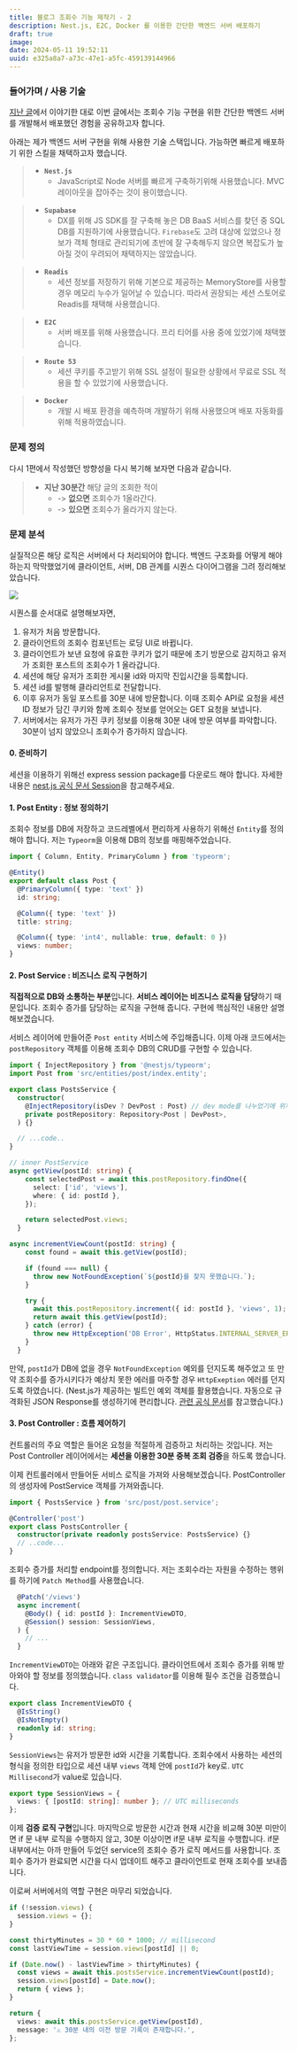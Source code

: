 ```yaml
---
title: 블로그 조회수 기능 제작기 - 2
description: Nest.js, E2C, Docker 를 이용한 간단한 백엔드 서버 배포하기
draft: true
image:
date: 2024-05-11 19:52:11
uuid: e325a8a7-a73c-47e1-a5fc-459139144966
---
```


### 들어가며 / 사용 기술

[지난 글](/blog/blog-making/view/1)에서 이야기한 대로 이번 글에서는 조회수 기능 구현을 위한 간단한 백엔드 서버를 개발해서 배포했던 경험을 공유하고자 합니다.

아래는 제가 백엔드 서버 구현을 위해 사용한 기술 스택입니다. 가능하면 빠르게 배포하기 위한 스킬을 채택하고자 했습니다.

> - **`Nest.js`**
>   - JavaScript로 Node 서버를 빠르게 구축하기위해 사용했습니다. MVC 레이아웃을 잡아주는 것이 용이했습니다.

> - **`Supabase`**
>   - DX를 위해 JS SDK를 잘 구축해 놓은 DB BaaS 서비스를 찾던 중 SQL DB를 지원하기에 사용했습니다. `Firebase`도 고려 대상에 있었으나 정보가 객체 형태로 관리되기에 초반에 잘 구축해두지 않으면 복잡도가 높아질 것이 우려되어 채택하지는 않았습니다.

> - **`Readis`**
>   - 세션 정보를 저장하기 위해 기본으로 제공하는 MemoryStore를 사용할 경우 메모리 누수가 일어날 수 있습니다. 따라서 권장되는 세션 스토어로 Readis를 채택해 사용했습니다.

> - **`E2C`**
>   - 서버 배포를 위해 사용했습니다. 프리 티어를 사용 중에 있었기에 채택했습니다.

> - **`Route 53`**
>   - 세션 쿠키를 주고받기 위해 SSL 설정이 필요한 상황에서 무료로 SSL 적용을 할 수 있었기에 사용했습니다.

> - **`Docker`**
>   - 개발 시 배포 환경을 예측하며 개발하기 위해 사용했으며 배포 자동화를 위해 적용하였습니다.

### 문제 정의

다시 1편에서 작성했던 방향성을 다시 복기해 보자면 다음과 같습니다.

> - **지난 30분간** 해당 글의 조회한 적이
>   - -> **없으면** 조회수가 1올라간다.
>   - -> **있으면** 조회수가 올라가지 않는다.

### 문제 분석

실질적으론 해당 로직은 서버에서 다 처리되어야 합니다. 백엔드 구조화를 어떻게 해야하는지 막막했었기에 클라이언트, 서버, DB 관계를 시퀀스 다이어그램을 그려 정리해보았습니다.

![](/posts/views/2/views_diagram.png)

시퀀스를 순서대로 설명해보자면,

1. 유저가 처음 방문합니다.
2. 클라이언트의 조회수 컴포넌트는 로딩 UI로 바뀝니다.
3. 클라이언트가 보낸 요청에 유효한 쿠키가 없기 때문에 초기 방문으로 감지하고 유저가 조회한 포스트의 조회수가 1 올라갑니다.
4. 세션에 해당 유저가 조회한 게시물 id와 마지막 진입시간을 등록합니다.
5. 세션 id를 발행해 클라리언트로 전달합니다.
6. 이후 유저가 동일 포스트를 30분 내에 방문합니다. 이때 조회수 API로 요청을 세션 ID 정보가 담긴 쿠키와 함께 조회수 정보를 얻어오는 GET 요청을 보냅니다.
7. 서버에서는 유저가 가진 쿠키 정보를 이용해 30분 내에 방문 여부를 파악합니다. 30분이 넘지 않았으니 조회수가 증가하지 않습니다.

#### 0. 준비하기

세션을 이용하기 위해선 express session package를 다운로드 해야 합니다. 자세한 내용은 [nest.js 공식 문서 Session](https://docs.nestjs.com/techniques/session)을 참고해주세요.

#### 1. Post Entity : 정보 정의하기

조회수 정보를 DB에 저장하고 코드레벨에서 편리하게 사용하기 위해선 `Entity`를 정의해야 합니다. 저는 `Typeorm`을 이용해 DB의 정보를 매핑해주었습니다.

```ts
import { Column, Entity, PrimaryColumn } from 'typeorm';

@Entity()
export default class Post {
  @PrimaryColumn({ type: 'text' })
  id: string;

  @Column({ type: 'text' })
  title: string;

  @Column({ type: 'int4', nullable: true, default: 0 })
  views: number;
}
```

#### 2. Post Service : 비즈니스 로직 구현하기

**직접적으로 DB와 소통하는 부분**입니다. **서비스 레이어는 비즈니스 로직을 담당**하기 때문입니다. 조회수 증가를 담당하는 로직을 구현해 줍니다. 구현에 핵심적인 내용만 설명해보겠습니다.

서비스 레이어에 만들어준 `Post entity` 서비스에 주입해줍니다. 이제 아래 코드에서는 `postRepository` 객체를 이용해 조회수 DB의 CRUD를 구현할 수 있습니다.

```ts
import { InjectRepository } from '@nestjs/typeorm';
import Post from 'src/entities/post/index.entity';

export class PostsService {
  constructor(
    @InjectRepository(isDev ? DevPost : Post) // dev mode를 나누었기에 위처럼 적용.
    private postRepository: Repository<Post | DevPost>,
  ) {}

  // ...code..
}
```

```ts
// inner PostService
async getView(postId: string) {
    const selectedPost = await this.postRepository.findOne({
      select: ['id', 'views'],
      where: { id: postId },
    });

    return selectedPost.views;
  }

async incrementViewCount(postId: string) {
    const found = await this.getView(postId);

    if (found === null) {
      throw new NotFoundException(`${postId}를 찾지 못했습니다.`);
    }

    try {
      await this.postRepository.increment({ id: postId }, 'views', 1);
      return await this.getView(postId);
    } catch (error) {
      throw new HttpException('DB Error', HttpStatus.INTERNAL_SERVER_ERROR);
    }
  }
```

만약, `postId`가 DB에 없을 경우 `NotFoundException` 예외를 던지도록 해주었고 또 만약 조회수를 증가시키다가 예상치 못한 에러를 마주할 경우 `HttpExeption` 에러를 던지도록 하였습니다. (Nest.js가 제공하는 빌트인 예외 객체를 활용했습니다. 자동으로 규격화된 JSON Response를 생성하기에 편리합니다. [관련 공식 문서](https://docs.nestjs.com/exception-filters#built-in-http-exceptions)를 참고했습니다.)

#### 3. Post Controller : 흐름 제어하기

컨트롤러의 주요 역할은 들어온 요청을 적절하게 검증하고 처리하는 것입니다. 저는 Post Controller 레이어에서는 **세션을 이용한 30분 중복 조회 검증**을 하도록 했습니다.

이제 컨트롤러에서 만들어둔 서비스 로직을 가져와 사용해보겠습니다. PostController의 생성자에 PostService 객체를 가져와줍니다.

```ts {6}
import { PostsService } from 'src/post/post.service';

@Controller('post')
export class PostsController {
  constructor(private readonly postsService: PostsService) {}
  // ..code...
}
```

조회수 증가를 처리할 endpoint를 정의합니다. 저는 조회수라는 자원을 수정하는 행위를 하기에 `Patch Method`를 사용했습니다.

```ts
  @Patch('/views')
  async increment(
    @Body() { id: postId }: IncrementViewDTO,
    @Session() session: SessionViews,
  ) {
    // ...
  }
```

`IncrementViewDTO`는 아래와 같은 구조입니다. 클라이언트에서 조회수 증가를 위해 받아와야 할 정보를 정의했습니다. `class validator`를 이용해 필수 조건을 검증했습니다.

```ts
export class IncrementViewDTO {
  @IsString()
  @IsNotEmpty()
  readonly id: string;
}
```

`SessionViews`는 유저가 방문한 id와 시간을 기록합니다. 조회수에서 사용하는 세션의 형식을 정의한 타입으로 세션 내부 `views` 객체 안에 `postId`가 key로. `UTC Millisecond`가 value로 있습니다.

```ts
export type SessionViews = {
  views: { [postId: string]: number }; // UTC milliseconds
};
```

이제 **검증 로직 구현**입니다. 마지막으로 방문한 시간과 현재 시간을 비교해 30분 미만이면 if 문 내부 로직을 수행하지 않고, 30분 이상이면 if문 내부 로직을 수행합니다. if문 내부에서는 아까 만들어 두었던 service의 조회수 증가 로직 메서드를 사용합니다. 조회수 증가가 완료되면 시간을 다시 업데이트 해주고 클라이언트로 현재 조회수를 보내줍니다.

이로써 서버에서의 역할 구현은 마무리 되었습니다.

```ts
if (!session.views) {
  session.views = {};
}

const thirtyMinutes = 30 * 60 * 1000; // millisecond
const lastViewTime = session.views[postId] || 0;

if (Date.now() - lastViewTime > thirtyMinutes) {
  const views = await this.postsService.incrementViewCount(postId);
  session.views[postId] = Date.now();
  return { views };
}

return {
  views: await this.postsService.getView(postId),
  message: '⚠️ 30분 내의 이전 방문 기록이 존재합니다.',
};
```
